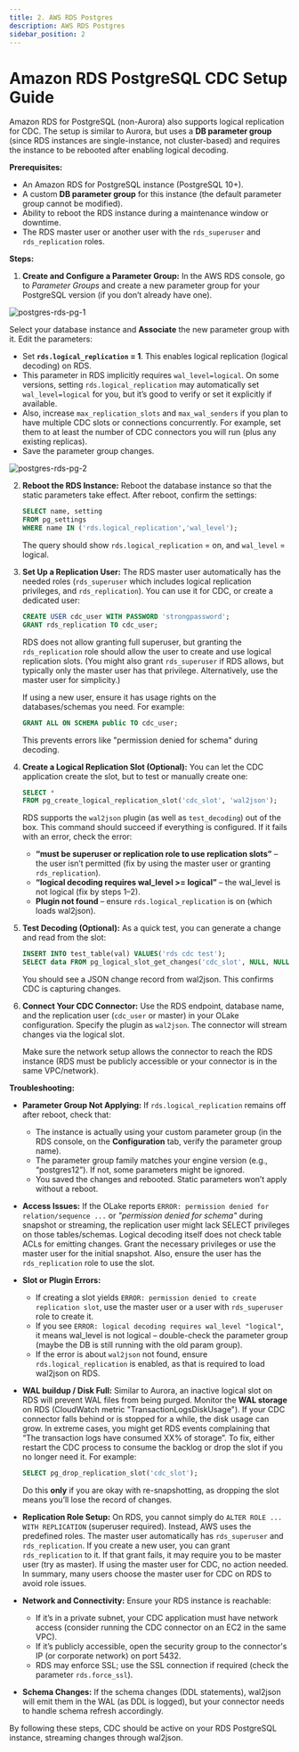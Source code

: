 ```yaml
---
title: 2. AWS RDS Postgres 
description: AWS RDS Postgres
sidebar_position: 2
---
```


# Amazon RDS PostgreSQL CDC Setup Guide

Amazon RDS for PostgreSQL (non-Aurora) also supports logical replication for CDC. The setup is similar to Aurora, but uses a **DB parameter group** (since RDS instances are single-instance, not cluster-based) and requires the instance to be rebooted after enabling logical decoding.

**Prerequisites:**

- An Amazon RDS for PostgreSQL instance (PostgreSQL 10+).
- A custom **DB parameter group** for this instance (the default parameter group cannot be modified).
- Ability to reboot the RDS instance during a maintenance window or downtime.
- The RDS master user or another user with the `rds_superuser` and `rds_replication` roles.

**Steps:**

1. **Create and Configure a Parameter Group:** In the AWS RDS console, go to *Parameter Groups* and create a new parameter group for your PostgreSQL version (if you don’t already have one). 

![postgres-rds-pg-1](/img/docs/cdc/postgres/postgres-rds-pg-1.png)

Select your database instance and **Associate** the new parameter group with it. Edit the parameters:
   - Set **`rds.logical_replication` = 1**. This enables logical replication (logical decoding) on RDS.
   - This parameter in RDS implicitly requires `wal_level=logical`. On some versions, setting `rds.logical_replication` may automatically set `wal_level=logical` for you, but it’s good to verify or set it explicitly if available.
   - Also, increase `max_replication_slots` and `max_wal_senders` if you plan to have multiple CDC slots or connections concurrently. For example, set them to at least the number of CDC connectors you will run (plus any existing replicas).
   - Save the parameter group changes.

![postgres-rds-pg-2](/img/docs/cdc/postgres/postgres-rds-pg-2.png)

2. **Reboot the RDS Instance:** Reboot the database instance so that the static parameters take effect. After reboot, confirm the settings:
   ```sql
   SELECT name, setting 
   FROM pg_settings 
   WHERE name IN ('rds.logical_replication','wal_level');
   ```
   The query should show `rds.logical_replication` = on, and `wal_level` = logical.

3. **Set Up a Replication User:** The RDS master user automatically has the needed roles (`rds_superuser` which includes logical replication privileges, and `rds_replication`). You can use it for CDC, or create a dedicated user:
   ```sql
   CREATE USER cdc_user WITH PASSWORD 'strongpassword';
   GRANT rds_replication TO cdc_user;
   ```
   RDS does not allow granting full superuser, but granting the `rds_replication` role should allow the user to create and use logical replication slots. (You might also grant `rds_superuser` if RDS allows, but typically only the master user has that privilege. Alternatively, use the master user for simplicity.)

   If using a new user, ensure it has usage rights on the databases/schemas you need. For example:
   ```sql
   GRANT ALL ON SCHEMA public TO cdc_user;
   ```
   This prevents errors like "permission denied for schema" during decoding.

4. **Create a Logical Replication Slot (Optional):** You can let the CDC application create the slot, but to test or manually create one:
   ```sql
   SELECT * 
   FROM pg_create_logical_replication_slot('cdc_slot', 'wal2json');
   ```
   RDS supports the `wal2json` plugin (as well as `test_decoding`) out of the box. This command should succeed if everything is configured. If it fails with an error, check the error:
   - **“must be superuser or replication role to use replication slots”** – the user isn’t permitted (fix by using the master user or granting `rds_replication`).
   - **“logical decoding requires wal_level >= logical”** – the wal_level is not logical (fix by steps 1–2).
   - **Plugin not found** – ensure `rds.logical_replication` is on (which loads wal2json).



5. **Test Decoding (Optional):** As a quick test, you can generate a change and read from the slot:
   ```sql
   INSERT INTO test_table(val) VALUES('rds cdc test');
   SELECT data FROM pg_logical_slot_get_changes('cdc_slot', NULL, NULL, 'pretty-print', '1');
   ```
   You should see a JSON change record from wal2json. This confirms CDC is capturing changes.

6. **Connect Your CDC Connector:** Use the RDS endpoint, database name, and the replication user (`cdc_user` or master) in your OLake configuration. Specify the plugin as `wal2json`. The connector will stream changes via the logical slot.

   Make sure the network setup allows the connector to reach the RDS instance (RDS must be publicly accessible or your connector is in the same VPC/network).

**Troubleshooting:**

- **Parameter Group Not Applying:** If `rds.logical_replication` remains off after reboot, check that:
  - The instance is actually using your custom parameter group (in the RDS console, on the **Configuration** tab, verify the parameter group name).
  - The parameter group family matches your engine version (e.g., “postgres12”). If not, some parameters might be ignored.
  - You saved the changes and rebooted. Static parameters won’t apply without a reboot.

- **Access Issues:** If the OLake reports `ERROR: permission denied for relation/sequence ...` or *"permission denied for schema"* during snapshot or streaming, the replication user might lack SELECT privileges on those tables/schemas. Logical decoding itself does not check table ACLs for emitting changes. Grant the necessary privileges or use the master user for the initial snapshot. Also, ensure the user has the `rds_replication` role to use the slot.

- **Slot or Plugin Errors:** 
  - If creating a slot yields `ERROR: permission denied to create replication slot`, use the master user or a user with `rds_superuser` role to create it.
  - If you see `ERROR: logical decoding requires wal_level "logical"`, it means wal_level is not logical – double-check the parameter group (maybe the DB is still running with the old param group).
  - If the error is about `wal2json` not found, ensure `rds.logical_replication` is enabled, as that is required to load wal2json on RDS.

- **WAL buildup / Disk Full:** Similar to Aurora, an inactive logical slot on RDS will prevent WAL files from being purged. Monitor the **WAL storage** on RDS (CloudWatch metric "TransactionLogsDiskUsage"). If your CDC connector falls behind or is stopped for a while, the disk usage can grow. In extreme cases, you might get RDS events complaining that “The transaction logs have consumed XX% of storage”. To fix, either restart the CDC process to consume the backlog or drop the slot if you no longer need it. For example:
  ```sql
  SELECT pg_drop_replication_slot('cdc_slot');
  ```
  Do this **only** if you are okay with re-snapshotting, as dropping the slot means you’ll lose the record of changes.

- **Replication Role Setup:** On RDS, you cannot simply do `ALTER ROLE ... WITH REPLICATION` (superuser required). Instead, AWS uses the predefined roles. The master user automatically has `rds_superuser` and `rds_replication`. If you create a new user, you can grant `rds_replication` to it. If that grant fails, it may require you to be master user (try as master). If using the master user for CDC, no action needed. In summary, many users choose the master user for CDC on RDS to avoid role issues.

- **Network and Connectivity:** Ensure your RDS instance is reachable:
  - If it’s in a private subnet, your CDC application must have network access (consider running the CDC connector on an EC2 in the same VPC).
  - If it’s publicly accessible, open the security group to the connector's IP (or corporate network) on port 5432. 
  - RDS may enforce SSL; use the SSL connection if required (check the parameter `rds.force_ssl`).

- **Schema Changes:** If the schema changes (DDL statements), wal2json will emit them in the WAL (as DDL is logged), but your connector needs to handle schema refresh accordingly. 

By following these steps, CDC should be active on your RDS PostgreSQL instance, streaming changes through wal2json.